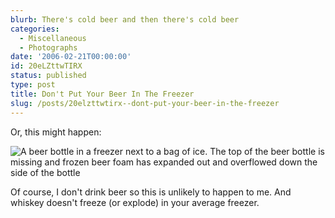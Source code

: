 ```yaml
---
blurb: There's cold beer and then there's cold beer
categories:
  - Miscellaneous
  - Photographs
date: '2006-02-21T00:00:00'
id: 20eLZttwTIRX
status: published
type: post
title: Don't Put Your Beer In The Freezer
slug: /posts/20elzttwtirx--dont-put-your-beer-in-the-freezer
---
```


Or, this might happen:

<Img src="beer_bottle_in_a_freezer_with_the_top_missing_and_frozen_beer_leaking_out_20060205_222340a.jpg" alt="A beer bottle in a freezer next to a bag of ice. The top of the beer bottle is missing and frozen beer foam has expanded out and overflowed down the side of the bottle" />

Of course, I don't drink beer so this is unlikely to happen to me. And whiskey doesn't freeze (or explode) in your average freezer.
